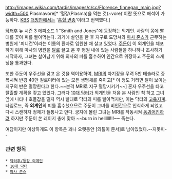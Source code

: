 http://images.wikia.com/tardis/images/c/cc/Florence_finnegan_main.jpg?width=500
Plasmavore[* '혈장(Plasma)을 먹는 것(~vore)'이란 뜻으로 해석이 가능하다. [[KBS]] [[더빙]]판에서는 '[[흡혈 변종]]'이라고 번역했다.]

[[닥터후]] 뉴 시즌 3 에피소드 1 "Smith and Jones"에 등장하는 외계인. 사람의 몸에 빨대를 꽂아 피를 빨아먹는다. 과거에 살인을 한 후 지구로 도망쳐와 [[마사 존스]]가 근무하는 병원에 '피니건'이라는 이름의 환자로 입원한 채 살고 있었다. [[주둔]]이 이 외계인을 체포하기 위해 마사의 병원을 [[달]]로 끌고 온 후 병원 내에 있는 사람들을 하나하나 조사하기 시작하자, 그녀는 살아남기 위해 의사의 피를 흡수하여 인간으로 위장하고 주둔의 스캐닝을 통과한다.

또한 주둔이 우주선을 갖고 온 것을 역이용하여, [[MRI]]의 자기장을 무려 5만 테슬라로 증폭시켜 반경 40만 킬로미터에 있는 모든 생명체를 죽이고[* 이 정도 거리면 달이 보이는 지구의 반은 멸망한다고 한다.~~본격 MRI로 지구 멸망시키기~~] 혼자 우주선을 타고 탈출할 계획을 갖고 있었다. 그러다 [[10대 닥터]]가 외계인을 처음 본 사람인 척 하고 그녀 앞에 나타나 호들갑을 떨자 역시 빨대로 닥터의 피를 빨아먹지만, 이는 닥터의 [[고육지계]]. 타임로드, 즉 '''외계인'''의 피를 흡수했으므로 주둔이 그녀를 비인간으로 인식하게 되었고 다시 스캔하자 정체가 들통나고 만다. 궁지에 몰린 그녀는 MRI를 작동시켜 [[동귀어진]]하려 하지만 주둔이 쏜 레이저 총에 맞아 ~~burn in hellllll!!!~~ 죽는다.

여담이지만 이상하게도 이 항목은 꽤나 오랫동안 [외톨이 문서]로 남아있었다.--지못미--

=== 관련 항목 ===
 * [[닥터후/등장 외계인]]
 * [[10대 닥터]]
 * [[마사 존스]]
